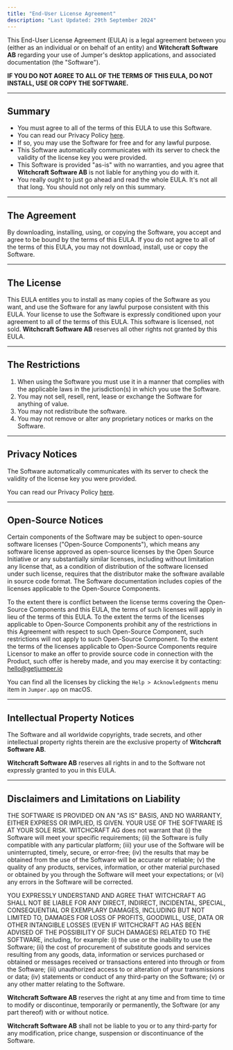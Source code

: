 ```yaml
---
title: "End-User License Agreement"
description: "Last Updated: 29th September 2024"
---
```


This End-User License Agreement (EULA) is a legal agreement between you (either as an individual or on behalf of an entity) and **Witchcraft Software AB** regarding your use of Jumper's desktop applications, and associated documentation (the "Software").

**IF YOU DO NOT AGREE TO ALL OF THE TERMS OF THIS EULA, DO NOT INSTALL, USE OR COPY THE SOFTWARE.**

---

## **Summary**

- You must agree to all of the terms of this EULA to use this Software.
- You can read our Privacy Policy [here](https://docs.getjumper.io/privacy/).
- If so, you may use the Software for free and for any lawful purpose.
- This Software automatically communicates with its server to check the validity of the license key you were provided.
- This Software is provided "as-is" with no warranties, and you agree that **Witchcraft Software AB** is not liable for anything you do with it.
- You really ought to just go ahead and read the whole EULA. It's not all that long. You should not only rely on this summary.

---

## **The Agreement**

By downloading, installing, using, or copying the Software, you accept and agree to be bound by the terms of this EULA. If you do not agree to all of the terms of this EULA, you may not download, install, use or copy the Software.

---

## **The License**

This EULA entitles you to install as many copies of the Software as you want, and use the Software for any lawful purpose consistent with this EULA. Your license to use the Software is expressly conditioned upon your agreement to all of the terms of this EULA. This software is licensed, not sold. **Witchcraft Software AB** reserves all other rights not granted by this EULA.

---

## **The Restrictions**

1. When using the Software you must use it in a manner that complies with the applicable laws in the jurisdiction(s) in which you use the Software.
2. You may not sell, resell, rent, lease or exchange the Software for anything of value.
3. You may not redistribute the software.
4. You may not remove or alter any proprietary notices or marks on the Software.

---

## **Privacy Notices**

The Software automatically communicates with its server to check the validity of the license key you were provided.

You can read our Privacy Policy [here](/about/privacy).

---

## **Open-Source Notices**

Certain components of the Software may be subject to open-source software licenses ("Open-Source Components"), which means any software license approved as open-source licenses by the Open Source Initiative or any substantially similar licenses, including without limitation any license that, as a condition of distribution of the software licensed under such license, requires that the distributor make the software available in source code format. The Software documentation includes copies of the licenses applicable to the Open-Source Components.

To the extent there is conflict between the license terms covering the Open-Source Components and this EULA, the terms of such licenses will apply in lieu of the terms of this EULA. To the extent the terms of the licenses applicable to Open-Source Components prohibit any of the restrictions in this Agreement with respect to such Open-Source Component, such restrictions will not apply to such Open-Source Component. To the extent the terms of the licenses applicable to Open-Source Components require Licensor to make an offer to provide source code in connection with the Product, such offer is hereby made, and you may exercise it by contacting: [hello@getjumper.io](mailto:hello@getjumper.io)

You can find all the licenses by clicking the `Help > Acknowledgments` menu item in `Jumper.app` on macOS.

---

## **Intellectual Property Notices**

The Software and all worldwide copyrights, trade secrets, and other intellectual property rights therein are the exclusive property of **Witchcraft Software AB**.

**Witchcraft Software AB** reserves all rights in and to the Software not expressly granted to you in this EULA.

---

## **Disclaimers and Limitations on Liability**

THE SOFTWARE IS PROVIDED ON AN "AS IS" BASIS, AND NO WARRANTY, EITHER EXPRESS OR IMPLIED, IS GIVEN. YOUR USE OF THE SOFTWARE IS AT YOUR SOLE RISK. WITCHCRAFT AG does not warrant that (i) the Software will meet your specific requirements; (ii) the Software is fully compatible with any particular platform; (iii) your use of the Software will be uninterrupted, timely, secure, or error-free; (iv) the results that may be obtained from the use of the Software will be accurate or reliable; (v) the quality of any products, services, information, or other material purchased or obtained by you through the Software will meet your expectations; or (vi) any errors in the Software will be corrected.

YOU EXPRESSLY UNDERSTAND AND AGREE THAT WITCHCRAFT AG SHALL NOT BE LIABLE FOR ANY DIRECT, INDIRECT, INCIDENTAL, SPECIAL, CONSEQUENTIAL OR EXEMPLARY DAMAGES, INCLUDING BUT NOT LIMITED TO, DAMAGES FOR LOSS OF PROFITS, GOODWILL, USE, DATA OR OTHER INTANGIBLE LOSSES (EVEN IF WITCHCRAFT AG HAS BEEN ADVISED OF THE POSSIBILITY OF SUCH DAMAGES) RELATED TO THE SOFTWARE, including, for example: (i) the use or the inability to use the Software; (ii) the cost of procurement of substitute goods and services resulting from any goods, data, information or services purchased or obtained or messages received or transactions entered into through or from the Software; (iii) unauthorized access to or alteration of your transmissions or data; (iv) statements or conduct of any third-party on the Software; (v) or any other matter relating to the Software.

**Witchcraft Software AB** reserves the right at any time and from time to time to modify or discontinue, temporarily or permanently, the Software (or any part thereof) with or without notice.

**Witchcraft Software AB** shall not be liable to you or to any third-party for any modification, price change, suspension or discontinuance of the Software.